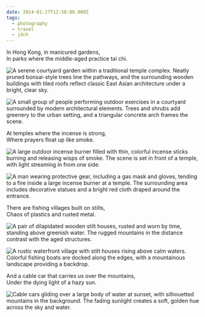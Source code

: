 ```yaml
---
date: 2014-01-27T12:58:00.000Z
tags:
  - photography
  - travel
  - jdch
---
```

In Hong Kong, in manicured gardens,<br/>
In parks where the middle-aged practice tai chi.

![A serene courtyard garden within a traditional temple complex. Neatly pruned bonsai-style trees line the pathways, and the surrounding wooden buildings with tiled roofs reflect classic East Asian architecture under a bright, clear sky.](/assets/photos/20140125-IMG_2787.jpg)

![A small group of people performing outdoor exercises in a courtyard surrounded by modern architectural elements. Trees and shrubs add greenery to the urban setting, and a triangular concrete arch frames the scene.](/assets/photos/20140125-IMG_2646.jpg)

At temples where the incense is strong,<br/>
Where prayers float up like smoke.

![A large outdoor incense burner filled with thin, colorful incense sticks burning and releasing wisps of smoke. The scene is set in front of a temple, with light streaming in from one side.](/assets/photos/20140124-IMG_2373.jpg)

![A man wearing protective gear, including a gas mask and gloves, tending to a fire inside a large incense burner at a temple. The surrounding area includes decorative statues and a bright red cloth draped around the entrance.](/assets/photos/20140125-IMG_2815.jpg)

There are fishing villages built on stilts,<br/>
Chaos of plastics and rusted metal.

![A pair of dilapidated wooden stilt houses, rusted and worn by time, standing above greenish water. The rugged mountains in the distance contrast with the aged structures.](/assets/photos/20140126-IMG_3082.jpg)

![A rustic waterfront village with stilt houses rising above calm waters. Colorful fishing boats are docked along the edges, with a mountainous landscape providing a backdrop.](/assets/photos/20140126-IMG_3085.jpg)

And a cable car that carries us over the mountains,<br/>
Under the dying light of a hazy sun.

![Cable cars gliding over a large body of water at sunset, with silhouetted mountains in the background. The fading sunlight creates a soft, golden hue across the sky and water.](/assets/photos/20140126-IMG_3115.jpg)
